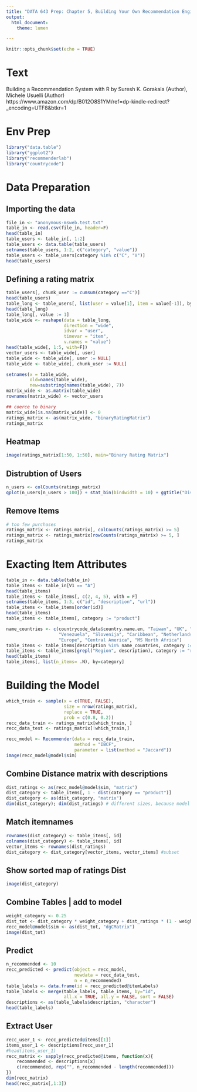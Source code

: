 ```yaml
---
title: "DATA 643 Prep: Chapter 5, Building Your Own Recommendation Engine"
output:
  html_document:
    theme: lumen

---
```


```r
knitr::opts_chunk$set(echo = TRUE)
```

# Text

Building a Recommendation System with R
by Suresh K. Gorakala (Author), Michele Usuelli (Author) 
https://www.amazon.com/dp/B012O8S1YM/ref=dp-kindle-redirect?_encoding=UTF8&btkr=1

# Env Prep

```r
library("data.table")
library("ggplot2")
library("recommenderlab")
library("countrycode")
```

# Data Preparation {.tabset .tabset-pills} 

## Importing the data

```r
file_in <- "anonymous-msweb.test.txt"
table_in <- read.csv(file_in, header=F)
head(table_in)
table_users <- table_in[, 1:2]
table_users <- data.table(table_users)
setnames(table_users, 1:2, c("category", "value"))
table_users <- table_users[category %in% c("C", "V")]
head(table_users)
```

## Defining a rating matrix

```r
table_users[, chunk_user := cumsum(category =="C")]
head(table_users)
table_long <- table_users[, list(user = value[1], item = value[-1]), by = "chunk_user"]
head(table_long)
table_long[, value := 1]
table_wide <- reshape(data = table_long,
                      direction = "wide", 
                      idvar = "user", 
                      timevar = "item", 
                      v.names = "value")
head(table_wide[, 1:5, with=F])
vector_users <- table_wide[, user]
table_wide <- table_wide[, user := NULL]
table_wide <- table_wide[, chunk_user := NULL]

setnames(x = table_wide,
         old=names(table_wide),
         new=substring(names(table_wide), 7))
matrix_wide <- as.matrix(table_wide)
rownames(matrix_wide) <- vector_users

## coerce to binary
matrix_wide[is.na(matrix_wide)] <- 0
ratings_matrix <- as(matrix_wide, "binaryRatingMatrix")
ratings_matrix
```

## Heatmap

```r
image(ratings_matrix[1:50, 1:50], main="Binary Rating Matrix")
```

## Distrubtion of Users

```r
n_users <- colCounts(ratings_matrix)
qplot(n_users[n_users > 100]) + stat_bin(bindwidth = 10) + ggtitle("Distribution of the number of users")
```

## Remove Items 

```r
# too few purchases
ratings_matrix <- ratings_matrix[, colCounts(ratings_matrix) >= 5]
ratings_matrix <- ratings_matrix[rowCounts(ratings_matrix) >= 5, ]
ratings_matrix
```

# Exacting Item Attributes

```r
table_in <- data.table(table_in)
table_items <- table_in[V1 == "A"]
head(table_items)
table_items <- table_items[, c(2, 4, 5), with = F]
setnames(table_items, 1:3, c("id", "description", "url"))
table_items <- table_items[order(id)]
head(table_items)
table_items <- table_items[, category := "product"]

name_countries <- c(countrycode_data$country.name.en, "Taiwan", "UK", "Russia",
                    "Venezuela", "Slovenija", "Caribbean", "Netherlands (Holland)",
                    "Europe", "Central America", "MS North Africa")
table_items <- table_items[description %in% name_countries, category := "region"]
table_items <- table_items[grepl("Region", description), category := "region"]
head(table_items)
table_items[, list(n_items= .N), by=category]
```

# Building the Model {.tabset .tabset-pills} 

```r
which_train <- sample(x = c(TRUE, FALSE), 
                      size = nrow(ratings_matrix), 
                      replace = TRUE, 
                      prob = c(0.8, 0.2))
recc_data_train <- ratings_matrix[which_train, ]
recc_data_test <- ratings_matrix[!which_train,]

recc_model <- Recommender(data = recc_data_train, 
                          method = "IBCF", 
                          parameter = list(method = "Jaccard"))
image(recc_model@model$sim)
```

## Combine Distance matrix with descriptions

```r
dist_ratings <- as(recc_model@model$sim, "matrix")
dist_category <- table_items[, 1 - dist(category == "product")]
dist_category <- as(dist_category, "matrix")
dim(dist_category); dim(dist_ratings) # different sizes, because model only rated those purchased
```

## Match itemnames

```r
rownames(dist_category) <- table_items[, id]
colnames(dist_category) <- table_items[, id]
vector_items <- rownames(dist_ratings)
dist_category <- dist_category[vector_items, vector_items] #subset
```

## Show sorted map of ratings Dist

```r
image(dist_category)
```

## Combine Tables | add to model

```r
weight_category <- 0.25
dist_tot <- dist_category * weight_category + dist_ratings * (1 - weight_category)
recc_model@model$sim <- as(dist_tot, "dgCMatrix")
image(dist_tot)
```

## Predict

```r
n_recommended <- 10
recc_predicted <- predict(object = recc_model, 
                          newdata = recc_data_test, 
                          n = n_recommended)
table_labels <- data.frame(id = recc_predicted@itemLabels)
table_labels <- merge(table_labels, table_items, by="id", 
                      all.x = TRUE, all.y = FALSE, sort = FALSE)
descriptions <- as(table_labels$description, "character")
head(table_labels)
```

## Extract User

```r
recc_user_1 <- recc_predicted@items[[1]]
items_user_1 <- descriptions[recc_user_1]
#head(items_user_1)
recc_matrix <- sapply(recc_predicted@items, function(x){
    recommended <- descriptions[x]
    c(recommended, rep("", n_recommended - length(recommended)))
})
dim(recc_matrix)
head(recc_matrix[,1:3])
```